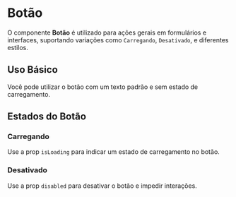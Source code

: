 

<Meta of={ButtonStories} />

# Botão

O componente **Botão** é utilizado para ações gerais em formulários e interfaces, suportando variações como `Carregando`, `Desativado`, e diferentes estilos.

## Uso Básico

Você pode utilizar o botão com um texto padrão e sem estado de carregamento.

<Canvas of={ButtonStories.Primary} />
<Controls />

## Estados do Botão

### Carregando

Use a prop `isLoading` para indicar um estado de carregamento no botão.

<Canvas of={ButtonStories.Loading} />

### Desativado

Use a prop `disabled` para desativar o botão e impedir interações.

<Canvas of={ButtonStories.Disabled} />
